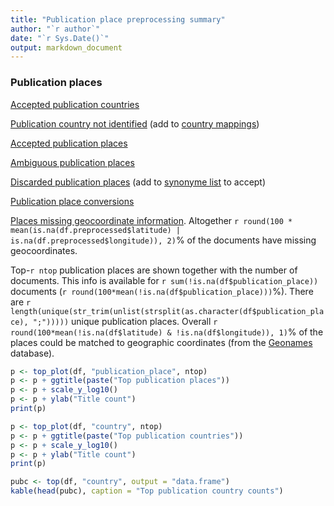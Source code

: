 ```yaml
---
title: "Publication place preprocessing summary"
author: "`r author`"
date: "`r Sys.Date()`"
output: markdown_document
---
```


### Publication places

[Accepted publication countries](output.tables/country_accepted.csv)

[Publication country not identified](output.tables/publication_place_missingcountry.csv) (add to [country mappings](https://github.com/rOpenGov/bibliographica/blob/master/inst/extdata/reg2country.csv))

[Accepted publication places](output.tables/publication_place_accepted.csv)

[Ambiguous publication places](output.tables/publication_place_ambiguous.csv)

[Discarded publication places](output.tables/publication_place_discarded.csv) (add to [synonyme list](https://github.com/rOpenGov/bibliographica/blob/master/inst/extdata/PublicationPlaceSynonymes.csv) to accept)

[Publication place conversions](output.tables/publication_place_conversion_nontrivial.csv)

[Places missing geocoordinate information](output.tables/absentgeocoordinates.csv). Altogether ```r round(100 * mean(is.na(df.preprocessed$latitude) | is.na(df.preprocessed$longitude)), 2)```% of the documents have missing geocoordinates.



Top-`r ntop` publication places are shown together with the number of documents. This info is available for `r sum(!is.na(df$publication_place))` documents (`r round(100*mean(!is.na(df$publication_place)))`%). There are `r length(unique(str_trim(unlist(strsplit(as.character(df$publication_place), ";")))))` unique publication places. Overall `r round(100*mean(!is.na(df$latitude) & !is.na(df$longitude)), 1)`% of the places could be matched to geographic coordinates (from the [Geonames](http://download.geonames.org/export/dump/) database).


```r
p <- top_plot(df, "publication_place", ntop)
p <- p + ggtitle(paste("Top publication places"))
p <- p + scale_y_log10()
p <- p + ylab("Title count")
print(p)

p <- top_plot(df, "country", ntop)
p <- p + ggtitle(paste("Top publication countries"))
p <- p + scale_y_log10()
p <- p + ylab("Title count")
print(p)
```


```r
pubc <- top(df, "country", output = "data.frame")
kable(head(pubc), caption = "Top publication country counts")
```
